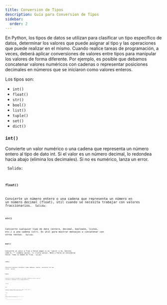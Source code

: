 ```yaml
---
title: Conversion de Tipos
description: Guía para Conversion de Tipos
sidebar:
  order: 2
---
```



En Python, los tipos de datos se utilizan para clasificar un tipo específico de datos, determinar los valores que puede asignar al tipo y las operaciones que puede realizar en el mismo. Cuando realice tareas de programación, a veces, deberá aplicar conversiones de valores entre tipos para manipular los valores de forma diferente. Por ejemplo, es posible que debamos concatenar valores numéricos con cadenas o representar posiciones decimales en números que se iniciaron como valores enteros.

Los tipos son:

- `int()`
- `float()`
- `str()`
- `bool()`
- `list()`
- `tuple()`
- `set()`
- `dict()`

### `int()`

Convierte un valor numérico o una cadena que representa un número entero al tipo de dato int. Si el valor es un número decimal, lo redondea hacia abajo (elimina los decimales). Si no es numérico, lanza un error.

<Code 
code="
print(int(43.54)) # Convierte el decimal a entero, quitando los decimales
"
lang="py" 
title="Int.py" 
mark="highlights"
frame='auto' />
Salida: 
<Code 
code="
43 
"
title="Int.py" 
mark="highlights"
frame='terminal' />


### `float()`

Convierte un número entero o una cadena que representa un número en un número decimal (float), útil cuando se necesita trabajar con valores fraccionarios.
<Code 
code="
print(float('3.14'))
print(float(10))
"
lang="py" 
title="Int.py" 
mark="highlights"
frame='auto' />
Salida: 
<Code 
code="
3.14
10.0
"
title="float.py" 
mark="highlights"
frame='terminal' />

### `str()`

Convierte cualquier tipo de dato (entero, decimal, booleano, listas, etc.) a una cadena (str). Es útil para mostrar mensajes o concatenar con otros textos.
<Code 
code="
print(str(100))
print(str(True))
"
lang="py" 
title="Str.py" 
mark="highlights"
frame='auto' />
Salida: 
<Code 
code="
100
True
"
title="Str.py" 
mark="highlights"
frame='terminal' />

### `bool()`
Convierte un valor a True o False según si es "vacío" o no. Valores como 0, "" (cadena vacía), [] (lista vacía), None y False se consideran False. Todo lo demás es True.
<Code 
code="
print(bool(1))
print(bool(0))
print(bool('Hola'))
"
lang="py" 
title="Bool.py" 
mark="highlights"
frame='auto' />
Salida: 
<Code 
code="
True
False
True
"
title="Bool.py" 
mark="highlights"
frame='terminal' />

### `list()`
Convierte objetos iterables (como cadenas, tuplas, conjuntos) en una lista.
<Code 
code="
print(list('hola') )
print(list((1, 2, 3)))
"
lang="py" 
title="List.py" 
mark="highlights"
frame='auto' />
Salida: 
<Code 
code="
['h', 'o', 'l', 'a']
[1, 2, 3]
"
title="List.py" 
mark="highlights"
frame='terminal' />
### `tuple()`

Convierte un objeto iterable en una tupla. Similar a list(), pero el resultado es inmutable (no se puede modificar).

<Code 
code="
print(tuple('abc'))
print(tuple([1, 2, 3]))
"
lang="py" 
title="Tuple.py" 
mark="highlights"
frame='auto' />
Salida: 
<Code 
code="
('a', 'b', 'c')
(1, 2, 3)
"
title="Tuple.py" 
mark="highlights"
frame='terminal' />

### `set()`

Convierte un objeto iterable en una tupla. Similar a list(), pero el resultado es inmutable (no se puede modificar).

<Code 
code="
print(set([1, 2, 2, 3]))
print(set('hello') )
"
lang="py" 
title="Set.py" 
mark="highlights"
frame='auto' />
Salida: 
<Code 
code="
{1, 2, 3}
{'h', 'e', 'l', 'o'}
"
title="Set.py" 
mark="highlights"
frame='terminal' />

### `dict()`

Convierte un objeto iterable en una tupla. Similar a list(), pero el resultado es inmutable (no se puede modificar).

<Code 
code="
print(dict([('a', 1), ('b', 2)]))
"
lang="py" 
title="Dict.py" 
mark="highlights"
frame='auto' />
Salida: 
<Code 
code="
{'a': 1, 
&nbsp;'b': 2}
"
title="Dict.py" 
mark="highlights"
frame='terminal' />

<Aside type='note'>
  Convierte a diccionario requiere una estructura compatible, como una lista de tuplas 
</Aside>